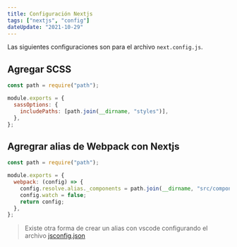 ```yaml
---
title: Configuración Nextjs
tags: ["nextjs", "config"]
dateUpdate: "2021-10-29"
---
```


Las siguientes configuraciones son para el archivo `next.config.js`.

## Agregar SCSS

```js:next.config.js
const path = require("path");

module.exports = {
  sassOptions: {
    includePaths: [path.join(__dirname, "styles")],
  },
};
```

## Agregrar alias de Webpack con Nextjs

```js:next.config.js
const path = require("path");

module.exports = {
  webpack: (config) => {
    config.resolve.alias._components = path.join(__dirname, "src/components");
    config.watch = false;
    return config;
  },
};
```
> Existe otra forma de crear un alias con vscode configurando el archivo [jsconfig.json](/snippets/config-jsconfig#agregar-alias)